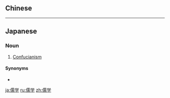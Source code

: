 {{also|儒學}}
==Chinese==
{{zh-see|儒學}}

----

==Japanese==
{{ja-kanjitab|じゅ|がく|yomi=o}}

===Noun===
{{ja-noun|じゅがく|count=-|kyu=儒學}}

# [[Confucianism]]

====Synonyms====
* {{l|ja|儒教}}

[[ja:儒学]]
[[ru:儒学]]
[[zh:儒学]]
